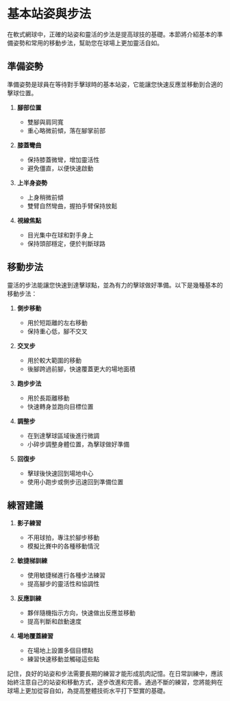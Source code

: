 # 基本站姿與步法

在軟式網球中，正確的站姿和靈活的步法是提高球技的基礎。本節將介紹基本的準備姿勢和常用的移動步法，幫助您在球場上更加靈活自如。

## 準備姿勢

準備姿勢是球員在等待對手擊球時的基本站姿，它能讓您快速反應並移動到合適的擊球位置。

1. **腳部位置**
   - 雙腳與肩同寬
   - 重心略微前傾，落在腳掌前部

2. **膝蓋彎曲**
   - 保持膝蓋微彎，增加靈活性
   - 避免僵直，以便快速啟動

3. **上半身姿勢**
   - 上身稍微前傾
   - 雙臂自然彎曲，握拍手臂保持放鬆

4. **視線焦點**
   - 目光集中在球和對手身上
   - 保持頭部穩定，便於判斷球路

## 移動步法

靈活的步法能讓您快速到達擊球點，並為有力的擊球做好準備。以下是幾種基本的移動步法：

1. **側步移動**
   - 用於短距離的左右移動
   - 保持重心低，腳不交叉

2. **交叉步**
   - 用於較大範圍的移動
   - 後腳跨過前腳，快速覆蓋更大的場地面積

3. **跑步步法**
   - 用於長距離移動
   - 快速轉身並跑向目標位置

4. **調整步**
   - 在到達擊球區域後進行微調
   - 小碎步調整身體位置，為擊球做好準備

5. **回復步**
   - 擊球後快速回到場地中心
   - 使用小跑步或側步迅速回到準備位置

## 練習建議

1. **影子練習**
   - 不用球拍，專注於腳步移動
   - 模擬比賽中的各種移動情況

2. **敏捷梯訓練**
   - 使用敏捷梯進行各種步法練習
   - 提高腳步的靈活性和協調性

3. **反應訓練**
   - 夥伴隨機指示方向，快速做出反應並移動
   - 提高判斷和啟動速度

4. **場地覆蓋練習**
   - 在場地上設置多個目標點
   - 練習快速移動並觸碰這些點

記住，良好的站姿和步法需要長期的練習才能形成肌肉記憶。在日常訓練中，應該始終注意自己的站姿和移動方式，逐步改進和完善。通過不斷的練習，您將能夠在球場上更加從容自如，為提高整體技術水平打下堅實的基礎。
